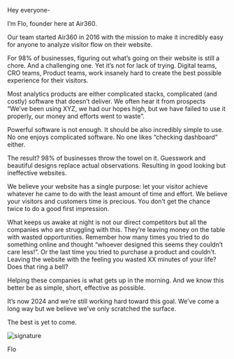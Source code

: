 Hey everyone-

I’m Flo, founder here at Air360.

Our team started Air360 in 2016 with the mission to make it incredibly easy for anyone to analyze visitor flow on their website.

For 98% of businesses, figuring out what’s going on their website is still a chore. And a challenging one. Yet it’s not for lack of trying. Digital teams, CRO teams, Product teams, work insanely hard to create the best possible experience for their visitors.

Most analytics products are either complicated stacks, complicated (and costly) software that doesn’t deliver. We often hear it from prospects “We’ve been using XYZ, we had our hopes high, but we have failed to use it properly, our money and efforts went to waste”.

Powerful software is not enough. It should be also incredibly simple to use. No one enjoys complicated software. No one likes “checking dashboard” either.

The result? 98% of businesses throw the towel on it. Guesswork and beautiful designs replace actual observations. Resulting in good looking but ineffective websites.

We believe your website has a single purpose: let your visitor achieve whatever he came to do with the least amount of time and effort. We believe your visitors and customers time is precious. You don’t get the chance twice to do a good first impression.

What keeps us awake at night is not our direct competitors but all the companies who are struggling with this. They’re leaving money on the table with wasted opportunities. Remember how many times you tried to do something online and thought “whoever designed this seems they couldn’t care less!”. Or the last time you tried to purchase a product and couldn’t. Leaving the website with the feeling you wasted XX minutes of your life? Does that ring a bell?

Helping these companies is what gets up in the morning. And we know this better be as simple, short, effective as possible.

It’s now 2024 and we’re still working hard toward this goal. We’ve come a long way but we believe we’ve only scratched the surface.

The best is yet to come.

<img src="/images/manifesto-sign.svg" className="w-40 h-auto" alt="signature"/>

Flo